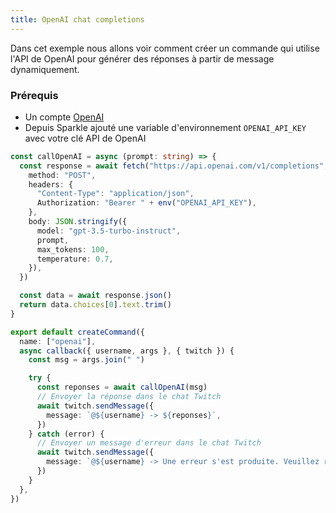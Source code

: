```yaml
---
title: OpenAI chat completions
---
```


Dans cet exemple nous allons voir comment créer un commande qui utilise l'API de OpenAI pour générer des réponses à partir de message dynamiquement.

### Prérequis

- Un compte [OpenAI](https://openai.com/)
- Depuis Sparkle ajouté une variable d'environnement `OPENAI_API_KEY` avec votre clé API de OpenAI

```typescript
const callOpenAI = async (prompt: string) => {
  const response = await fetch("https://api.openai.com/v1/completions", {
    method: "POST",
    headers: {
      "Content-Type": "application/json",
      Authorization: "Bearer " + env("OPENAI_API_KEY"),
    },
    body: JSON.stringify({
      model: "gpt-3.5-turbo-instruct",
      prompt,
      max_tokens: 100,
      temperature: 0.7,
    }),
  })

  const data = await response.json()
  return data.choices[0].text.trim()
}

export default createCommand({
  name: ["openai"],
  async callback({ username, args }, { twitch }) {
    const msg = args.join(" ")

    try {
      const reponses = await callOpenAI(msg)
      // Envoyer la réponse dans le chat Twitch
      await twitch.sendMessage({
        message: `@${username} -> ${reponses}`,
      })
    } catch (error) {
      // Envoyer un message d'erreur dans le chat Twitch
      await twitch.sendMessage({
        message: `@${username} -> Une erreur s'est produite. Veuillez réessayer plus tard.`,
      })
    }
  },
})
```
